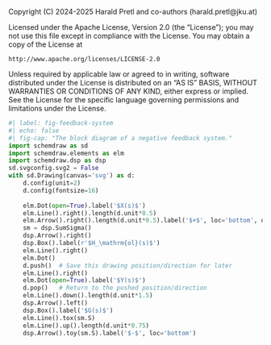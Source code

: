 ::: {.content-hidden}
Copyright (C) 2024-2025 Harald Pretl and co-authors (harald.pretl@jku.at)

Licensed under the Apache License, Version 2.0 (the "License");
you may not use this file except in compliance with the License.
You may obtain a copy of the License at

    http://www.apache.org/licenses/LICENSE-2.0

Unless required by applicable law or agreed to in writing, software
distributed under the License is distributed on an "AS IS" BASIS,
WITHOUT WARRANTIES OR CONDITIONS OF ANY KIND, either express or implied.
See the License for the specific language governing permissions and
limitations under the License.
:::

```python
#| label: fig-feedback-system
#| echo: false
#| fig-cap: "The block diagram of a negative feedback system."
import schemdraw as sd
import schemdraw.elements as elm
import schemdraw.dsp as dsp
sd.svgconfig.svg2 = False
with sd.Drawing(canvas='svg') as d:
    d.config(unit=2)
    d.config(fontsize=16)
    
    elm.Dot(open=True).label('$X(s)$')
    elm.Line().right().length(d.unit*0.5)
    elm.Arrow().right().length(d.unit*0.5).label('$+$', loc='bottom', ofst=0)
    sm = dsp.SumSigma()
    dsp.Arrow().right()
    dsp.Box().label(r'$H_\mathrm{ol}(s)$')
    elm.Line().right()
    elm.Dot()
    d.push()  # Save this drawing position/direction for later
    elm.Line().right()
    elm.Dot(open=True).label('$Y(s)$')
    d.pop()   # Return to the pushed position/direction
    elm.Line().down().length(d.unit*1.5)
    dsp.Arrow().left()
    dsp.Box().label('$G(s)$')
    elm.Line().tox(sm.S)
    elm.Line().up().length(d.unit*0.75)
    dsp.Arrow().toy(sm.S).label('$-$', loc='bottom')
```
